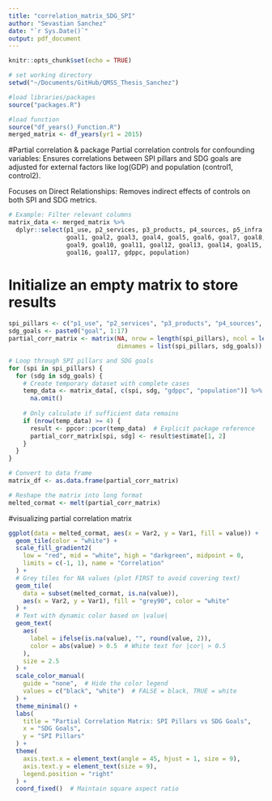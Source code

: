 ```yaml
---
title: "correlation_matrix_SDG_SPI"
author: "Sevastian Sanchez"
date: "`r Sys.Date()`"
output: pdf_document
---
```


```r
knitr::opts_chunk$set(echo = TRUE)
```

```r
# set working directory 
setwd("~/Documents/GitHub/QMSS_Thesis_Sanchez")

#load libraries/packages
source("packages.R")

#load function 
source("df_years()_Function.R")
merged_matrix <- df_years(yr1 = 2015) 
```

#Partial correlation & package 
Partial correlation controls for confounding variables: Ensures correlations between SPI pillars and SDG goals are adjusted for external factors like log(GDP) and population (control1, control2).

Focuses on Direct Relationships: Removes indirect effects of controls on both SPI and SDG metrics.
```r
# Example: Filter relevant columns
matrix_data <- merged_matrix %>%
  dplyr::select(p1_use, p2_services, p3_products, p4_sources, p5_infra,
                goal1, goal2, goal3, goal4, goal5, goal6, goal7, goal8,
                goal9, goal10, goal11, goal12, goal13, goal14, goal15,
                goal16, goal17, gdppc, population)
```

# Initialize an empty matrix to store results
```r
spi_pillars <- c("p1_use", "p2_services", "p3_products", "p4_sources", "p5_infra")
sdg_goals <- paste0("goal", 1:17)
partial_corr_matrix <- matrix(NA, nrow = length(spi_pillars), ncol = length(sdg_goals),
                              dimnames = list(spi_pillars, sdg_goals))

# Loop through SPI pillars and SDG goals
for (spi in spi_pillars) {
  for (sdg in sdg_goals) {
    # Create temporary dataset with complete cases
    temp_data <- matrix_data[, c(spi, sdg, "gdppc", "population")] %>%  # Fixed: added quotes
      na.omit()
    
    # Only calculate if sufficient data remains
    if (nrow(temp_data) >= 4) {
      result <- ppcor::pcor(temp_data)  # Explicit package reference
      partial_corr_matrix[spi, sdg] <- result$estimate[1, 2]
    }
  }
}

# Convert to data frame
matrix_df <- as.data.frame(partial_corr_matrix)

# Reshape the matrix into long format
melted_cormat <- melt(partial_corr_matrix)
```

#visualizing partial correlation matrix
```r
ggplot(data = melted_cormat, aes(x = Var2, y = Var1, fill = value)) +
  geom_tile(color = "white") +
  scale_fill_gradient2(
    low = "red", mid = "white", high = "darkgreen", midpoint = 0,
    limits = c(-1, 1), name = "Correlation"
  ) +
  # Grey tiles for NA values (plot FIRST to avoid covering text)
  geom_tile(
    data = subset(melted_cormat, is.na(value)),
    aes(x = Var2, y = Var1), fill = "grey90", color = "white"
  ) +
  # Text with dynamic color based on |value|
  geom_text(
    aes(
      label = ifelse(is.na(value), "", round(value, 2)),
      color = abs(value) > 0.5  # White text for |cor| > 0.5
    ),
    size = 2.5
  ) +
  scale_color_manual(
    guide = "none",  # Hide the color legend
    values = c("black", "white")  # FALSE = black, TRUE = white
  ) +
  theme_minimal() +
  labs(
    title = "Partial Correlation Matrix: SPI Pillars vs SDG Goals",
    x = "SDG Goals", 
    y = "SPI Pillars"
  ) +
  theme(
    axis.text.x = element_text(angle = 45, hjust = 1, size = 9),
    axis.text.y = element_text(size = 9),
    legend.position = "right"
  ) +
  coord_fixed()  # Maintain square aspect ratio

```

